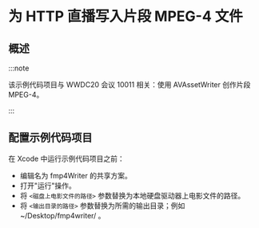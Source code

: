# 为 HTTP 直播写入片段 MPEG-4 文件

<ToBePolishedAfterTranslation />

<OriginalSource
  title="Writing Fragmented MPEG-4 Files for HTTP Live Streaming"
  url="https://developer.apple.com/documentation/avfoundation/media_reading_and_writing/writing_fragmented_mpeg-4_files_for_http_live_streaming"
  summary="通过将电影文件转换为一系列分段的 MPEG-4 文件来创建 HTTP 实时流式传输演示"
/>

## 概述

:::note

该示例代码项目与 WWDC20 会议 10011 相关：使用 AVAssetWriter 创作片段 MPEG-4。

:::

## 配置示例代码项目

在 Xcode 中运行示例代码项目之前：

- 编辑名为 fmp4Writer 的共享方案。
- 打开"运行"操作。
- 将 `<磁盘上电影文件的路径>` 参数替换为本地硬盘驱动器上电影文件的路径。
- 将 `<输出目录的路径>` 参数替换为所需的输出目录；例如 ~/Desktop/fmp4writer/ 。
